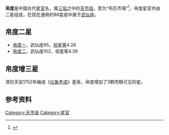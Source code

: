 '''帛度'''是中国古代[[星官|星官]]名，属[[三垣|三垣]]之中的[[天市垣|天市垣]]，意为“布匹市場”<ref>{{Cite web |url=http://aeea.nmns.edu.tw/2006/0606/ap060625.html |title=宗人、宗正、帝座、候 |access-date=2011-02-28 |archive-date=2021-04-21 |archive-url=https://web.archive.org/web/20210421134546/http://aeea.nmns.edu.tw/2006/0606/ap060625.html |dead-url=no }}</ref>，帛度星官共由二星组成，在现在通用的88星座中属于[[武仙座|武仙座]]。

==帛度二星==
* [[帛度一|帛度一]]，武仙座95，[[视星等|视星等]]4.28
* [[帛度二|帛度二]]，武仙座102，视星等4.39

==帛度增三星==
清钦天监1752年编成《[[仪象考成|仪象考成]]》星表，帛度增加了3颗肉眼可见的星。

==参考资料==
{{reflist}}

{{三垣}}

[[Category:天市垣|Category:天市垣]]
[[Category:星官|Category:星官]]